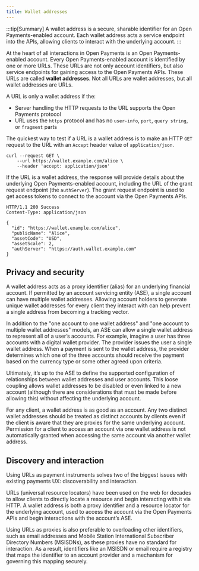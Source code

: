 ```yaml
---
title: Wallet addresses
---
```


:::tip[Summary]
A wallet address is a secure, sharable identifier for an Open Payments-enabled account. Each wallet address acts a service endpoint into the APIs, allowing clients to interact with the underlying account.
:::

At the heart of all interactions in Open Payments is an Open Payments-enabled account. Every Open Payments-enabled account is identified by one or more URLs. These URLs are not only account identifiers, but also service endpoints for gaining access to the Open Payments APIs. These URLs are called **wallet addresses**. Not all URLs are wallet addresses, but all wallet addresses are URLs.

A URL is only a wallet address if the:

- Server handling the HTTP requests to the URL supports the Open Payments protocol
- URL uses the `https` protocol and has no `user-info`, `port`, `query string`, or `fragment` parts

The quickest way to test if a URL is a wallet address is to make an HTTP `GET` request to the URL with an `Accept` header value of `application/json`.

```http
curl --request GET \
 	--url https://wallet.example.com/alice \
 	--header 'accept: application/json'
```

If the URL is a wallet address, the response will provide details about the underlying Open Payments-enabled account, including the URL of the grant request endpoint (the `authServer`). The grant request endpoint is used to get access tokens to connect to the account via the Open Payments APIs.

```http
HTTP/1.1 200 Success
Content-Type: application/json

{
  "id": "https://wallet.example.com/alice",
  "publicName": "Alice",
  "assetCode": "USD",
  "assetScale": 2,
  "authServer": "https://auth.wallet.example.com"
}
```

## Privacy and security

A wallet address acts as a proxy identifier (alias) for an underlying financial account. If permitted by an account servicing entity (ASE), a single account can have multiple wallet addresses. Allowing account holders to generate unique wallet addresses for every client they interact with can help prevent a single address from becoming a tracking vector.

In addition to the "one account to one wallet address" and "one account to multiple wallet addresses" models, an ASE can allow a single wallet address to represent all of a user’s accounts. For example, imagine a user has three accounts with a digital wallet provider. The provider issues the user a single wallet address. When a payment is sent to the wallet address, the provider determines which one of the three accounts should receive the payment based on the currency type or some other agreed upon criteria.

Ultimately, it’s up to the ASE to define the supported configuration of relationships between wallet addresses and user accounts. This loose coupling allows wallet addresses to be disabled or even linked to a new account (although there are considerations that must be made before allowing this) without affecting the underlying account.

For any client, a wallet address is as good as an account. Any two distinct wallet addresses should be treated as distinct accounts by clients even if the client is aware that they are proxies for the same underlying account. Permission for a client to access an account via one wallet address is not automatically granted when accessing the same account via another wallet address.

## Discovery and interaction

Using URLs as payment instruments solves two of the biggest issues with existing payments UX: discoverability and interaction.

URLs (universal resource locators) have been used on the web for decades to allow clients to directly locate a resource and begin interacting with it via HTTP. A wallet address is both a proxy identifier and a resource locator for the underlying account, used to access the account via the Open Payments APIs and begin interactions with the account’s ASE.

Using URLs as proxies is also preferable to overloading other identifiers, such as email addresses and Mobile Station International Subscriber Directory Numbers (MSISDNs), as these proxies have no standard for interaction. As a result, identifiers like an MSISDN or email require a registry that maps the identifier to an account provider and a mechanism for governing this mapping securely.
